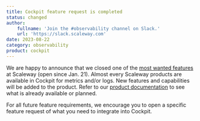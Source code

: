 ```yaml
---
title: Cockpit feature request is completed
status: changed
author:
    fullname: 'Join the #observability channel on Slack.'
    url: 'https://slack.scaleway.com'
date: 2023-08-22
category: observability
product: cockpit
---
```


We are happy to announce that we closed one of the [most wanted features](https://feature-request.scaleway.com/posts/38/log-centralization-and-management)  at Scaleway (open since Jan. 21).
Almost every Scaleway products are available in Cockpit for metrics and/or logs. New features and capabilities will be added to the product. Refer to our [product documentation](https://www.scaleway.com/en/docs/cockpit/reference-content/cockpit-limitations/#product-integration-into-cockpit) to see what is already available or planned.

For all future feature requirements, we encourage you to open a specific feature request of what you need to integrate into Cockpit.

